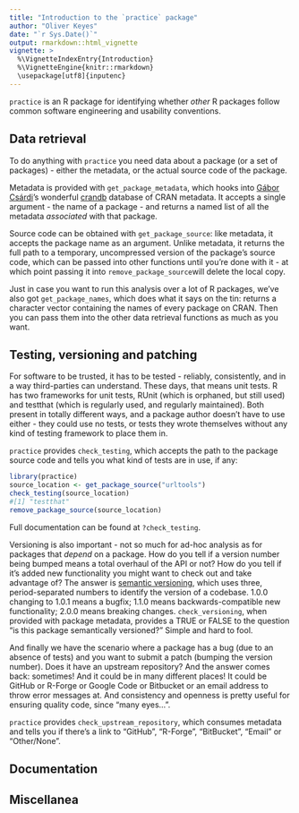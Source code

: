 ```yaml
---
title: "Introduction to the `practice` package"
author: "Oliver Keyes"
date: "`r Sys.Date()`"
output: rmarkdown::html_vignette
vignette: >
  %\VignetteIndexEntry{Introduction}
  %\VignetteEngine{knitr::rmarkdown}
  \usepackage[utf8]{inputenc}
---
```


`practice` is an R package for identifying whether *other* R packages follow common software engineering and usability conventions.


## Data retrieval

To do anything with `practice` you need data about a package (or a set of packages) - either the metadata, or the actual source code of the package.

Metadata is provided with `get_package_metadata`, which hooks into [Gábor Csárdi](https://github.com/gaborcsardi)'s wonderful [crandb](https://github.com/metacran/crandb) database of CRAN metadata. It accepts a single argument - the name of a package - and returns a named list of all the metadata *associated* with that package.

Source code can be obtained with `get_package_source`: like metadata, it accepts the package name as an argument. Unlike metadata, it returns the full path to a temporary, uncompressed version of the package's source code, which can be passed into other functions until you're done with it - at which point passing it into `remove_package_source`will delete the local copy.

Just in case you want to run this analysis over a lot of R packages, we've also got `get_package_names`, which does what it says on the tin: returns a character vector containing the names of every package on CRAN. Then you can pass them into the other data retrieval functions as much as you want.

## Testing, versioning and patching
For software to be trusted, it has to be tested - reliably, consistently, and in a way third-parties can understand. These days, that means unit tests. R has two frameworks for unit tests, RUnit (which is orphaned, but still used) and testthat (which is regularly used, and regularly maintained). Both present in totally different ways, and a package author doesn't have to use either - they could use no tests, or tests they wrote themselves without any kind of testing framework to place them in.

`practice` provides `check_testing`, which accepts the path to the package source code and tells you what kind of tests are in use, if any:

```r
library(practice)
source_location <- get_package_source("urltools")
check_testing(source_location)
#[1] "testthat"
remove_package_source(source_location)
```

Full documentation can be found at `?check_testing`.

Versioning is also important - not so much for ad-hoc analysis as for packages that *depend* on a package. How do you tell if a version number being bumped means a total overhaul of the API or not? How do you tell if it's added new functionality you might want to check out and take advantage of? The answer is [semantic versioning](http://semver.org/), which uses three, period-separated numbers to identify the version of a codebase. 1.0.0 changing to 1.0.1 means a bugfix; 1.1.0 means backwards-compatible new functionality; 2.0.0 means breaking changes. <code>check_versioning</code>, when provided with package metadata, provides a TRUE or FALSE to the question "is this package semantically versioned?" Simple and hard to fool.

And finally we have the scenario where a package has a bug (due to an absence of tests) and you want to submit a patch (bumping the version number). Does it have an upstream repository? And the answer comes back: sometimes! And it could be in many different places! It could be GitHub or R-Forge or Google Code or Bitbucket or an email address to throw error messages at. And consistency and openness is pretty useful for ensuring quality code, since "many eyes...".

`practice` provides `check_upstream_repository`, which consumes metadata and tells you if there's a link to "GitHub", "R-Forge", "BitBucket", "Email" or "Other/None".

## Documentation

## Miscellanea